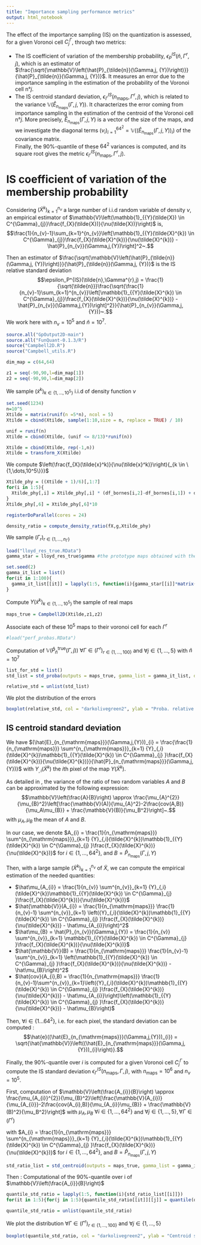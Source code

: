 ```yaml
---
title: "Importance sampling performance metrics"
output: html_notebook
---
```

\newcommand{\Gamm}{\Gamma}
\newcommand{\scalprod}[2]{\Esp{\scalprodE{#1}{#2}}}
\newcommand{\biais}{\nu}
\newcommand{\var}{\mathbb{V}}
\newcommand{\clust}[2]{C^{#1}_{#2}}
\newcommand{\yinclust}[3]{#1 \in \clust{#2}{#3}}
\newcommand{\Ytrue}{{Y}}
\newcommand{\ntrue}{n_{\mathrm{maps}}}
\newcommand{\estim}{\hat{E}}
\newcommand{\nvar}{n_{v}}

The effect of the importance sampling (IS) on the quantization is assessed, for a given Voronoi cell $\clust{\Gamm}{j}$, through two metrics:

- The IS coefficient of variation of the membership probability, $\epsilon_P^{IS}(\tilde{n},\Gamm^{r},j)$, which is an estimator of $\frac{\sqrt{\var\left(\hat{P}_{\tilde{n}}(\Gamm,j, \Ytrue)\right)}}{\hat{P}_{\tilde{n}}(\Gamm,j, \Ytrue)}$. It measures an
 error due to the importance sampling in the estimation of the probability
of the Voronoi cell n°$j$.
- The IS centroid standard deviation, $\epsilon_{\Gamm}^{IS}(\ntrue,\Gamm^{r},j)$,
which is related to the variance $\var\left(\estim_{\ntrue}(\Gamm,j,\Ytrue)\right)$. It characterizes the error coming from importance sampling in the estimation of the centroid of the Voronoi cell n°$j$. 
More precisely, $\estim_{\ntrue}(\Gamm,j,\Ytrue)$ is a vector of the size of the maps, and we investigate the diagonal terms $(v_{i})_{i=1}^{64^2} = \var\left((\estim_{\ntrue}(\Gamm,j,\Ytrue))_{i}\right)$ of the covariance matrix.  
Finally, the $90\%$-quantile of these $64^2$ variances is computed, and its square root gives the metric $\epsilon_{\Gamm}^{IS}(\ntrue,\Gamm^{r},j)$. 



# IS coefficient of variation of the membership probability

Considering $(\tilde{X}^{k})_{k=1}^{\nvar}$ a large number of i.i.d random variable of density $\nu$, an empirical estimator of $\var\left(\mathbb{1}_{\yinclust{\Ytrue(\tilde{X})}{\Gamm}{j}}\frac{f_{X}(\tilde{X})}{\biais(\tilde{X})}\right)$ is,
$$\frac{1}{\nvar -1}\sum_{k=1}^{\nvar}\left[\mathbb{1}_{\yinclust{\Ytrue(\tilde{X}^{k})}{\Gamm}{j}}\frac{f_{X}(\tilde{X}^{k})}{\biais(\tilde{X}^{k})} - \hat{P}_{\nvar}(\Gamm,j,\Ytrue)\right]^2~.$$

Then an estimator of $\frac{\sqrt{\var\left(\hat{P}_{\tilde{n}}(\Gamm,j, \Ytrue)\right)}}{\hat{P}_{\tilde{n}}(\Gamm,j, \Ytrue)}$ is the IS relative standard deviation
$$\epsilon_P^{IS}(\tilde{n},\Gamm^{r},j) = \frac{1}{\sqrt{\tilde{n}}}\frac{\sqrt{\frac{1}{\nvar -1}\sum_{k=1}^{\nvar}\left[\mathbb{1}_{\yinclust{\Ytrue(\tilde{X}^{k})}{\Gamm}{j}}\frac{f_{X}(\tilde{X}^{k})}{\biais(\tilde{X}^{k})} - \hat{P}_{\nvar}(\Gamm,j,\Ytrue)\right]^2}}{\hat{P}_{\nvar}(\Gamm,j,\Ytrue)}~.$$ 
We work here with $\nvar = 10^5$ and $\tilde{n} = 10^7$.


```r
source.all("GpOutput2D-main")
source.all("FunQuant-0.1.3/R")
source("Campbell2D.R")
source("Campbell_utils.R")
```

```r
dim_map = c(64,64)

z1 = seq(-90,90,l=dim_map[1])
z2 = seq(-90,90,l=dim_map[2])
```

We sample $(\tilde{x}^k)_{k \in \{1,\dots,10^5\}}$ i.i.d of density function $\biais$

```r
set.seed(1234)
n=10^5
Xtilde = matrix(runif(n =5*n), ncol = 5)
Xtilde = cbind(Xtilde, sample(1:10,size = n, replace = TRUE) / 10) 

unif = runif(n) 
Xtilde = cbind(Xtilde, (unif <= 8/13)*runif(n))

Xtilde = cbind(Xtilde, rep(-1,n))
Xtilde = transform_X(Xtilde)

```


We compute $\left(\frac{f_{X}(\tilde{x}^k)}{\biais(\tilde{x}^k)}\right){_{k \in \{1,\dots,10^5\}}}$ 

```r
Xtilde_phy = ((Xtilde + 1)/6)[,1:7]
for(i in 1:5){
  Xtilde_phy[,i] = Xtilde_phy[,i] * (df_bornes[i,2]-df_bornes[i,1]) + df_bornes[i,1]
}
Xtilde_phy[,6] = Xtilde_phy[,6]*10

registerDoParallel(cores = 24)

density_ratio = compute_density_ratio(fX,g,Xtilde_phy)
```

We sample $(\Gamma_{r})_{r \in \{1,\dots, n_{\Gamm}\}}$

```r
load("lloyd_res_true.RData")
gamma_star = lloyd_res_true$gamma #the prototype maps obtained with the true maps

set.seed(2)
gamma_it_list = list()
for(it in 1:100){
  gamma_it_list[[it]] = lapply(1:5, function(i){gamma_star[[i]]*matrix(runif(64^2,0.8,1.2), ncol = 64, nrow = 64)})
}
```


Compute $Y(\tilde{x}^k)_{k \in \{1,\dots,10^5\}}$ the sample of real maps

```r
maps_true = Campbell2D(Xtilde,z1,z2)

```

Associate each of these $10^5$ maps to their voronoi cell for each $\Gamm^{r}$



```r
#load("perf_probas.RData")
```

Computation of $\var\left(\hat{P}_{\tilde{n}}^{\mathrm{true}}(\Gamm,j)\right)$ $\forall \Gamm \in (\Gamm^{r})_{r\in\{1,\dots,100\}}$ and $\forall j \in \{1,\dots,5\}$ with $\tilde{n} = 10^7$



```r
list_for_std = list()
std_list = std_proba(outputs = maps_true, gamma_list = gamma_it_list, density_ratio = density_ratio, cells = 1:5, nv = 10^7)

relative_std = unlist(std_list)

```

We plot the distribution of the errors

```r
boxplot(relative_std, col = "darkolivegreen2", ylab = "Proba. relative standard error", cex.lab=1.3, cex.axis = 1.3) 

```
## IS centroid standard deviation


We have 
$(\estim_{\ntrue}(\Gamm,j,\Ytrue))_{i} = \frac{\frac{1}{\ntrue} \sum^{\ntrue}_{k=1} \Ytrue_{,i}(\tilde{X}^{k})\mathbb{1}_{\yinclust{\Ytrue(\tilde{X}^{k})}{\Gamm}{j} }\frac{f_{X}(\tilde{X}^{k})}{\biais(\tilde{X}^{k})}}{\hat{P}_{\ntrue}(\Gamm,j,\Ytrue)}$ 
with $\Ytrue_{,i}(\tilde{X}^{k})$ the $i$th pixel of the map $\Ytrue(\tilde{X}^{k})$.

As detailed in \cite{Kempen}, the variance of the ratio of two random variables $A$ and $B$ can be approximated by the following expression:
$$\var\left(\frac{A}{B}\right) \approx \frac{\mu_{A}^{2}}{\mu_{B}^2}\left[\frac{\var(A)}{\mu_{A}^2}-2\frac{cov(A,B)}{\mu_A\mu_{B}} + \frac{\var(B)}{\mu_B^2}\right]~.$$ with $\mu_A,\mu_{B}$ the mean of $A$ and $B$.

In our case,  we denote $A_{i} = \frac{1}{\ntrue} \sum^{\ntrue}_{k=1} \Ytrue_{,i}(\tilde{X}^{k})\mathbb{1}_{\yinclust{\Ytrue(\tilde{X}^{k})}{\Gamm}{j} }\frac{f_{X}(\tilde{X}^{k})}{\biais(\tilde{X}^{k})}$ for $i \in \{1,\dots,64^2\}$,
and $B = \hat{P}_{\ntrue}(\Gamm,j,\Ytrue)$


Then, with a large sample $(\tilde{X}^{k})_{k=1}^{\nvar}$ of $\tilde{X}$, we can compute the empirical estimation of the needed quantities:

- $\hat\mu_{A_{i}} = \frac{1}{\nvar} \sum^{\nvar}_{k=1} \Ytrue_{,i}(\tilde{X}^{k})\mathbb{1}_{\yinclust{\Ytrue(\tilde{X}^{k})}{\Gamm}{j} }\frac{f_{X}(\tilde{X}^{k})}{\biais(\tilde{X}^{k})}$
- $\hat{\var}(A_{i}) = \frac{1}{\ntrue} \frac{1}{\nvar-1} \sum^{\nvar}_{k=1} \left(\Ytrue_{,i}(\tilde{X}^{k})\mathbb{1}_{\yinclust{\Ytrue(\tilde{X}^{k})}{\Gamm}{j} }\frac{f_{X}(\tilde{X}^{k})}{\biais(\tilde{X}^{k})} - \hat\mu_{A_{i}}\right)^2$
- $\hat\mu_{B} = \hat{P}_{\nvar}(\Gamm,j,\Ytrue) =  \frac{1}{\nvar} \sum^{\nvar}_{k=1} \mathbb{1}_{\yinclust{\Ytrue(\tilde{X}^{k})}{\Gamm}{j} }\frac{f_{X}(\tilde{X}^{k})}{\biais(\tilde{X}^{k})}$ 
- $\hat{\var}(B) = \frac{1}{\ntrue} \frac{1}{\nvar-1} \sum^{\nvar}_{k=1} \left(\mathbb{1}_{\yinclust{\Ytrue(\tilde{X}^{k})}{\Gamm}{j} }\frac{f_{X}(\tilde{X}^{k})}{\biais(\tilde{X}^{k})} - \hat\mu_{B}\right)^2$
- $\hat{cov}(A_{i},B) = \frac{1}{\ntrue} \frac{1}{\nvar-1}\sum^{\nvar}_{k=1}\left(\Ytrue_{,i}(\tilde{X}^{k})\mathbb{1}_{\yinclust{\Ytrue(\tilde{X}^{k})}{\Gamm}{j} }\frac{f_{X}(\tilde{X}^{k})}{\biais(\tilde{X}^{k})} - \hat\mu_{A_{i}}\right)\left(\mathbb{1}_{\yinclust{\Ytrue(\tilde{X}^{k})}{\Gamm}{j} }\frac{f_{X}(\tilde{X}^{k})}{\biais(\tilde{X}^{k})} - \hat\mu_{B}\right)$

Then,  $\forall i \in \{1\dots64^2\}$, i.e. for each pixel, the standard deviation can be computed : 
$$\hat{e}((\estim_{\ntrue}(\Gamm,j,\Ytrue))_{i}) = \sqrt{\hat{\var}\left((\estim_{\ntrue}(\Gamm,j,\Ytrue))_{i}\right)}.$$

Finally, the $90\%$-quantile over $i$ is computed for a given Voronoi cell $\clust{\Gamm}{j}$ to compute the IS standard deviation $\epsilon_{\Gamm}^{IS}(\ntrue,\Gamm,j)$, with $\ntrue = 10^6$ and $\nvar = 10^5$.





First, computation of $\var\left(\frac{A_{i}}{B}\right) \approx \frac{\mu_{A_{i}}^{2}}{\mu_{B}^2}\left[\frac{\var(A_{i})}{\mu_{A_{i}}}-2\frac{cov(A_{i},B)}{\mu_{A_{i}}\mu_{B}} + \frac{\var(B)^2}{\mu_B^2}\right]$ with $\mu_A,\mu_{B}$ $\forall i \in \{1,\dots,64^2\}$ and $\forall j \in \{1,\dots,5\}, \forall \Gamm \in (\Gamm^{r})$

with $A_{i} = \frac{1}{\ntrue} \sum^{\ntrue}_{k=1} \Ytrue_{,i}(\tilde{X}^{k})\mathbb{1}_{\yinclust{\Ytrue(\tilde{X}^{k})}{\Gamm}{j} }\frac{f_{X}(\tilde{X}^{k})}{\biais(\tilde{X}^{k})}$ for $i \in \{1,\dots,64^2\}$,
and $B = \hat{P}_{\ntrue}(\Gamm,j,\Ytrue)$

```r
std_ratio_list = std_centroid(outputs = maps_true, gamma_list = gamma_it_list, density_ratio = density_ratio, cells = 1:5, nv = 10^6)

```

Then : Computational of the $90\%$-quantile over i of $\var\left(\frac{A_{i}}{B}\right)$
```r
quantile_std_ratio = lapply(1:5, function(i){std_ratio_list[[i]]})
for(it in 1:5){for(j in 1:5){quantile_std_ratio[[it]][[j]] = quantile(quantile_std_ratio[[it]][[j]], 0.9)}}

quantile_std_ratio = unlist(quantile_std_ratio)
```

We plot the distribution $\forall \Gamm \in (\Gamm^{r})_{r\in\{1,\dots,100\}}$ and $\forall j \in \{1,\dots,5\}$

```r
boxplot(quantile_std_ratio, col = "darkolivegreen2", ylab = "Centroid standard error",cex.lab=1.3, cex.axis = 1.3)
```






